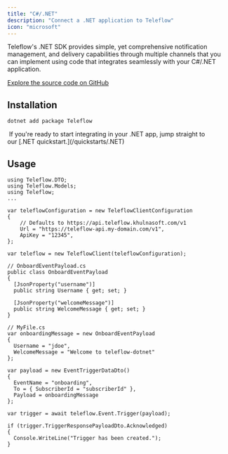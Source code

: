 ```yaml
---
title: "C#/.NET"
description: "Connect a .NET application to Teleflow"
icon: "microsoft"
---
```


Teleflow's .NET SDK provides simple, yet comprehensive notification management, and delivery capabilities through multiple channels that you can implement using code that integrates seamlessly with your C#/.NET application.

[Explore the source code on GitHub](https://github.com/khulnasoft/teleflow-dotnet)

## Installation

```dotnet
dotnet add package Teleflow
```

<Tip>
   If you're ready to start integrating in your .NET app, jump straight to
  our [.NET quickstart.](/quickstarts/.NET)
</Tip>

## Usage

```dotnet
using Teleflow.DTO;
using Teleflow.Models;
using Teleflow;
...

var teleflowConfiguration = new TeleflowClientConfiguration
{
    // Defaults to https://api.teleflow.khulnasoft.com/v1
    Url = "https://teleflow-api.my-domain.com/v1",
    ApiKey = "12345",
};

var teleflow = new TeleflowClient(teleflowConfiguration);

// OnboardEventPayload.cs
public class OnboardEventPayload
{
  [JsonProperty("username")]
  public string Username { get; set; }

  [JsonProperty("welcomeMessage")]
  public string WelcomeMessage { get; set; }
}

// MyFile.cs
var onboardingMessage = new OnboardEventPayload
{
  Username = "jdoe",
  WelcomeMessage = "Welcome to teleflow-dotnet"
};

var payload = new EventTriggerDataDto()
{
  EventName = "onboarding",
  To = { SubscriberId = "subscriberId" },
  Payload = onboardingMessage
};

var trigger = await teleflow.Event.Trigger(payload);

if (trigger.TriggerResponsePayloadDto.Acknowledged)
{
  Console.WriteLine("Trigger has been created.");
}
```
